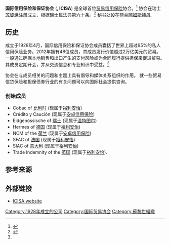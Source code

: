 {{Infobox company
 | name             = 国际信用保险和保证协会<br>International Credit Insurance & Surety Association (ICISA)
 | logo             = 
 | type             = 国际协会
 | genre            = 贸易信用保险，担保，再保险
 | foundation       = {{SWI}} 1928年作为国际信用保险协会 (ICIA)<br /> {{UK}} 2001年重命名为国际信用保险和保证协会 (ICISA)
 | founder          = 
 | location_city    = 
 | location_country = 
 | location         = {{NLD}}[[阿姆斯特丹|阿姆斯特丹]]
 | locations        = 
 | area_served      = 全球
 | key_people       = * Jos Kroon (会长) <br /> * Richard Wulff (副会长) <br />
		      * Robert Nijhout (执行董事，司库)  
 | industry         = [[贸易信用保险|贸易信用保险]]和[[保证|保证]]
 | products         = 
 | services         = 
 | revenue          = 
 | operating_income = 
 | net_income       = 
 | owner            = 
 | num_employees    = 
 | parent           = 
 | divisions        = 
 | subsid           = 
 | slogan           = 
 | homepage         = {{url|http://www.icisa.org}}
 | footnotes        = 
 | intl             = 
}}

'''国际信用保险和保证协会''' ('''{{lang-en|International Credit Insurance & Surety Association}}, ICISA''') 是全球首位[[贸易信用保险|贸易信用保险]]协会。<ref name="ICISA_History">{{cite web|url =http://www.icisa.org/templates/mercury.asp?page_id=1523|title =国际信用保险和保证协会 - History|accessdate =|author =国际信用保险和保证协会|authorlink =国际信用保险和保证协会|date =|deadurl =yes|archiveurl =https://web.archive.org/web/20070720194256/http://www.icisa.org/templates/mercury.asp?page_id=1523|archivedate =2007-07-20}}</ref> 协会在瑞士[[苏黎世|苏黎世]]注册成立，根据瑞士民法典第六十条。<ref name="ICISA_Statutes">
{{cite web
 |url        = http://mercury.vm134.remotion.nl/websites/ICISA_2010/files_content/2010104%20Statutes%20valid%20from%2011%20June%202010.pdf
 |title      = STATUTES OF THE INTERNATIONAL CREDIT INSURANCE SURETY ASSOCIATION
 |accessdate = 
 |author     = 国际信用保险和保证协会
 |authorlink = 国际信用保险和保证协会
 |date       = 11 June 2010
 |format     = PDF
}}{{dead link|date=2018年2月 |bot=InternetArchiveBot |fix-attempted=yes }}</ref> 秘书处设在荷兰[[阿姆斯特丹|阿姆斯特丹]].

== 历史 ==
成立于1928年4月，国际信用保险和保证协会成员囊括了世界上超过95%的私人信用保险业务。2012年拥有48位成员，其成员发行价值超过2万亿美元的贸易。一般通过确保本地销售和出口产生的支付风险或为合同履行提供担保来促进贸易。其成员定期开会，并从交流信息和专业知识中受益。<ref name= "ICISA_History" />

协会在与成员相关的问题和主题上具有倡导和媒体关系组织的作用。 就一些贸易信贷保险和担保债券行业的有关问题可以向国际社会提供咨询。

===创始成员===
* Cobac of [[比利时|比利时]] (现属于[[裕利安怡|裕利安怡]])
* Crédito y Caución (现属于[[安卓信用保险|安卓信用保险]])
* Eidgenössische of [[瑞士|瑞士]] (现属于[[温特图尔|温特图尔]])
* Hermes of [[德国|德国]] (现属于[[裕利安怡|裕利安怡]])
* NCM of the [[荷兰|荷兰]] (现属于[[安卓信用保险|安卓信用保险]])
* SFAC of [[法国|法国]] (现属于[[裕利安怡|裕利安怡]])
* SIAC of [[意大利|意大利]] (现属于[[裕利安怡|裕利安怡]])
* Trade Indemnity of the [[英国|英国]] (现属于[[裕利安怡|裕利安怡]]).

== 参考来源 ==
{{reflist|}}

== 外部链接 ==
* [http://www.icisa.org  ICISA website]{{Wayback|url=http://www.icisa.org/ |date=20161206134359 }}

{{国际信用保险和保证协会成员}}

 <!-- closest I could find -->

{{DEFAULTSORT:International Credit Insurance and Surety Association}}
[[Category:1928年成立的公司|Category:1928年成立的公司]]
[[Category:国际贸易协会|Category:国际贸易协会]]
[[Category:蘇黎世組織|Category:蘇黎世組織]]
